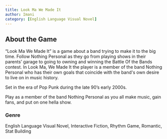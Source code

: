 ```yaml
---
title: Look Ma We Made It
author: Imani
category: [English Language Visual Novel]
---
```


## About the Game
“Look Ma We Made It” is a game about a band trying to make it to the big time. Follow Nothing Personal as they go from playing shows in their parents’ garage to going to owning and winning the Battle Of the Bands contest.  In Look Ma, We Made It the player is a member of the band Nothing Personal who has their own goals that coincide with the band's own desire to live on in music history. 

Set in the era of Pop Punk during the late 90’s early 2000s. 

Play as a member of the band Nothing Personal as you all make music, gain fans, and put on one hella show.
<!-- ### Where to Buy  -->
### Genre 
English Language Visual Novel, Interactive Fiction, Rhythm Game, Romantic, Stat Building
<!-- ### Status
### Updated -->